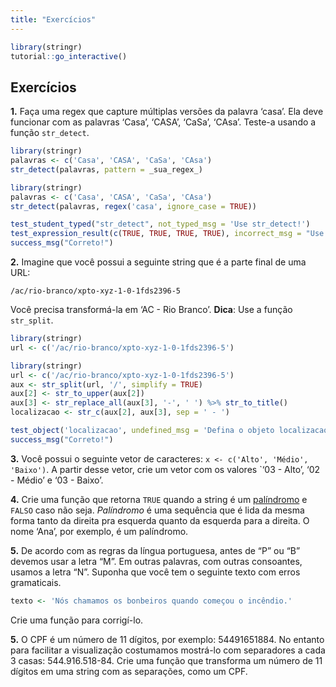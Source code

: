 ```yaml
---
title: "Exercícios"
---
```


<script src="https://cdn.datacamp.com/datacamp-light-latest.min.js"></script>

```r
library(stringr)
tutorial::go_interactive()
```

## Exercícios

**1.** Faça uma regex que capture múltiplas versões da palavra 'casa'. Ela deve funcionar
com as palavras 'Casa', 'CASA', 'CaSa', 'CAsa'. Teste-a usando a função `str_detect`.

```r
library(stringr)
palavras <- c('Casa', 'CASA', 'CaSa', 'CAsa')
str_detect(palavras, pattern = _sua_regex_)
```

```r
library(stringr)
palavras <- c('Casa', 'CASA', 'CaSa', 'CAsa')
str_detect(palavras, regex('casa', ignore_case = TRUE))
```

```r
test_student_typed("str_detect", not_typed_msg = 'Use str_detect!')
test_expression_result(c(TRUE, TRUE, TRUE, TRUE), incorrect_msg = "Use a função str_detect")
success_msg("Correto!")
```

**2.** Imagine que você possui a seguinte string que é a parte final de uma URL:

`/ac/rio-branco/xpto-xyz-1-0-1fds2396-5`

Você precisa transformá-la em 'AC - Rio Branco'. **Dica**: Use a função `str_split`.

```r
library(stringr)
url <- c('/ac/rio-branco/xpto-xyz-1-0-1fds2396-5')
```

```r
library(stringr)
url <- c('/ac/rio-branco/xpto-xyz-1-0-1fds2396-5')
aux <- str_split(url, '/', simplify = TRUE)
aux[2] <- str_to_upper(aux[2])
aux[3] <- str_replace_all(aux[3], '-', ' ') %>% str_to_title()
localizacao <- str_c(aux[2], aux[3], sep = ' - ') 
```

```r
test_object('localizacao', undefined_msg = 'Defina o objeto localizacao', incorrect_msg = 'localizacao não está com o resultado esperado')
success_msg("Correto!")
```

**3.** Você possui o seguinte vetor de caracteres: `x <- c('Alto', 'Médio', 'Baixo')`. A partir desse vetor,
crie um vetor com os valores `'03 - Alto', '02 - Médio' e '03 - Baixo'.

**4.** Crie uma função que retorna `TRUE` quando a string é um [palíndromo](https://pt.wikipedia.org/wiki/Pal%C3%ADndromo) e `FALSO` caso não seja.
*Palíndromo* é uma sequência que é lida da mesma forma tanto da direita pra esquerda quanto
da esquerda para a direita. O nome 'Ana', por exemplo, é um palíndromo.

**5.** De acordo com as regras da língua portuguesa, antes de “P” ou “B” devemos usar a letra “M”. Em outras palavras, com outras consoantes, usamos a letra “N”. Suponha que você tem o seguinte
texto com erros gramaticais.

```r
texto <- 'Nós chamamos os bonbeiros quando começou o incêndio.'
```

Crie uma função para corrigí-lo. 

**5.** O CPF é um número de 11 dígitos, por exemplo: 54491651884. No entanto para facilitar
a visualização costumamos mostrá-lo com separadores a cada 3 casas: 544.916.518-84.
Crie uma função que transforma um número de 11 dígitos em uma string com as separações, como um CPF.


